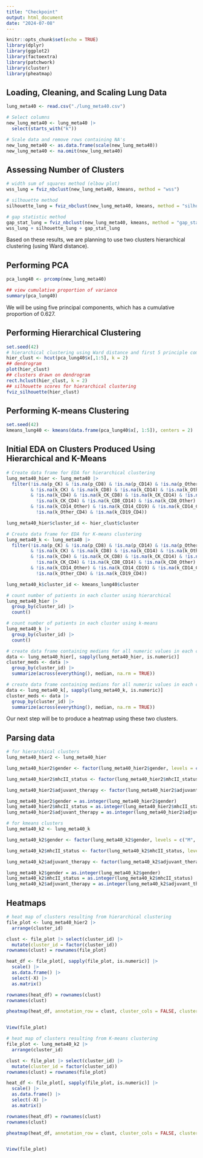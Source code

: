 ```yaml
---
title: "Checkpoint"
output: html_document
date: "2024-07-08"
---
```


```r
knitr::opts_chunk$set(echo = TRUE)
library(dplyr)
library(ggplot2)
library(factoextra)
library(patchwork)
library(cluster)
library(pheatmap)
```


## Loading, Cleaning, and Scaling Lung Data
```r
lung_meta40 <- read.csv("./lung_meta40.csv")

# Select columns
new_lung_meta40 <- lung_meta40 |>
  select(starts_with("k"))

# Scale data and remove rows containing NA's
new_lung_meta40 <- as.data.frame(scale(new_lung_meta40))
new_lung_meta40 <- na.omit(new_lung_meta40) 
```

## Assessing Number of Clusters
```r
# width sum of squares method (elbow plot)
wss_lung = fviz_nbclust(new_lung_meta40, kmeans, method = "wss")

# silhouette method
silhouette_lung = fviz_nbclust(new_lung_meta40, kmeans, method = "silhouette")

# gap statistic method 
gap_stat_lung = fviz_nbclust(new_lung_meta40, kmeans, method = "gap_stat")
wss_lung + silhouette_lung + gap_stat_lung

```

Based on these results, we are planning to use two clusters hierarchical clustering (using Ward distance).

## Performing PCA
```r
pca_lung40 <- prcomp(new_lung_meta40)

## view cumulative proportion of variance
summary(pca_lung40)
```
We will be using five principal components, which has a cumulative proportion of 0.627. 

## Performing Hierarchical Clustering
```r
set.seed(42)
# hierarchical clustering using Ward distance and first 5 principle components
hier_clust <- hcut(pca_lung40$x[,1:5], k = 2)
## dendrogram
plot(hier_clust)
## clusters drawn on dendrogram
rect.hclust(hier_clust, k = 2)
## silhouette scores for hierarchical clustering
fviz_silhouette(hier_clust)
```

## Performing K-means Clustering
```r
set.seed(42)
kmeans_lung40 <- kmeans(data.frame(pca_lung40$x[, 1:5]), centers = 2)
```

## Initial EDA on Clusters Produced Using Hierarchical and K-Means
```r
# Create data frame for EDA for hierarchical clustering
lung_meta40_hier <- lung_meta40 |>
  filter(!is.na(p_CK) & !is.na(p_CD8) & !is.na(p_CD14) & !is.na(p_Other) & !is.na(p_CD19) & !is.na(p_CD4)
         & !is.na(k_CK) & !is.na(k_CD8) & !is.na(k_CD14) & !is.na(k_Other) & !is.na(k_Other) & !is.na(k_CD19)
         & !is.na(k_CD4) & !is.na(k_CK_CD8) & !is.na(k_CK_CD14) & !is.na(k_CK_Other) & !is.na(k_CK_CD19) & 
           !is.na(k_CK_CD4) & !is.na(k_CD8_CD14) & !is.na(k_CD8_Other) & !is.na(k_CD8_CD19) & !is.na(k_CD8_CD4)
         & !is.na(k_CD14_Other) & !is.na(k_CD14_CD19) & !is.na(k_CD14_CD4) & !is.na(k_Other_CD19) & 
           !is.na(k_Other_CD4) & !is.na(k_CD19_CD4))

lung_meta40_hier$cluster_id <- hier_clust$cluster

# Create data frame for EDA for K-means clustering
lung_meta40_k <- lung_meta40 |>
  filter(!is.na(p_CK) & !is.na(p_CD8) & !is.na(p_CD14) & !is.na(p_Other) & !is.na(p_CD19) & !is.na(p_CD4)
         & !is.na(k_CK) & !is.na(k_CD8) & !is.na(k_CD14) & !is.na(k_Other) & !is.na(k_Other) & !is.na(k_CD19)
         & !is.na(k_CD4) & !is.na(k_CK_CD8) & !is.na(k_CK_CD14) & !is.na(k_CK_Other) & !is.na(k_CK_CD19) & 
           !is.na(k_CK_CD4) & !is.na(k_CD8_CD14) & !is.na(k_CD8_Other) & !is.na(k_CD8_CD19) & !is.na(k_CD8_CD4)
         & !is.na(k_CD14_Other) & !is.na(k_CD14_CD19) & !is.na(k_CD14_CD4) & !is.na(k_Other_CD19) & 
           !is.na(k_Other_CD4) & !is.na(k_CD19_CD4))

lung_meta40_k$cluster_id <- kmeans_lung40$cluster

# count number of patients in each cluster using hierarchical
lung_meta40_hier |>
  group_by(cluster_id) |>
  count()

# count number of patients in each cluster using k-means
lung_meta40_k |>
  group_by(cluster_id) |>
  count()

# create data frame containing medians for all numeric values in each cluster produced using hierarchical clustering
data <- lung_meta40_hier[, sapply(lung_meta40_hier, is.numeric)]
cluster_meds <- data |>
  group_by(cluster_id) |>
  summarize(across(everything(), median, na.rm = TRUE))

# create data frame containing medians for all numeric values in each cluster produced using K-means clustering
data <- lung_meta40_k[, sapply(lung_meta40_k, is.numeric)]
cluster_meds <- data |>
  group_by(cluster_id) |>
  summarize(across(everything(), median, na.rm = TRUE))
```
Our next step will be to produce a heatmap using these two clusters.

## Parsing data 
```r
# for hierarchical clusters
lung_meta40_hier2 <- lung_meta40_hier

lung_meta40_hier2$gender <- factor(lung_meta40_hier2$gender, levels = c("M", "F"), labels = c("1","2"))

lung_meta40_hier2$mhcII_status <- factor(lung_meta40_hier2$mhcII_status, levels = c("low", "high"), labels = c("1","2"))

lung_meta40_hier2$adjuvant_therapy <- factor(lung_meta40_hier2$adjuvant_therapy, levels = c("No", "Yes"), labels = c("1","2"))

lung_meta40_hier2$gender = as.integer(lung_meta40_hier2$gender) 
lung_meta40_hier2$mhcII_status = as.integer(lung_meta40_hier2$mhcII_status)
lung_meta40_hier2$adjuvant_therapy = as.integer(lung_meta40_hier2$adjuvant_therapy) 

# for kmeans clusters
lung_meta40_k2 <- lung_meta40_k

lung_meta40_k2$gender <- factor(lung_meta40_k2$gender, levels = c("M", "F"), labels = c("1","2"))

lung_meta40_k2$mhcII_status <- factor(lung_meta40_k2$mhcII_status, levels = c("low", "high"), labels = c("1","2"))

lung_meta40_k2$adjuvant_therapy <- factor(lung_meta40_k2$adjuvant_therapy, levels = c("No", "Yes"), labels = c("1","2"))

lung_meta40_k2$gender = as.integer(lung_meta40_k2$gender) 
lung_meta40_k2$mhcII_status = as.integer(lung_meta40_k2$mhcII_status)
lung_meta40_k2$adjuvant_therapy = as.integer(lung_meta40_k2$adjuvant_therapy) 
```

## Heatmaps
```r
# heat map of clusters resulting from hierarchical clustering
file_plot <- lung_meta40_hier2 |>
  arrange(cluster_id)

clust <- file_plot |> select(cluster_id) |>
  mutate(cluster_id = factor(cluster_id))
rownames(clust) = rownames(file_plot)

heat_df <- file_plot[, sapply(file_plot, is.numeric)] |>
  scale() |>
  as.data.frame() |>
  select(-X) |>
  as.matrix()

rownames(heat_df) = rownames(clust)
rownames(clust)

pheatmap(heat_df, annotation_row = clust, cluster_cols = FALSE, cluster_rows = FALSE)


View(file_plot)

# heat map of clusters resulting from K-means clustering
file_plot <- lung_meta40_k2 |>
  arrange(cluster_id)

clust <- file_plot |> select(cluster_id) |>
  mutate(cluster_id = factor(cluster_id))
rownames(clust) = rownames(file_plot)

heat_df <- file_plot[, sapply(file_plot, is.numeric)] |>
  scale() |>
  as.data.frame() |>
  select(-X) |>
  as.matrix()

rownames(heat_df) = rownames(clust)
rownames(clust)

pheatmap(heat_df, annotation_row = clust, cluster_cols = FALSE, cluster_rows = FALSE)


View(file_plot)
```
